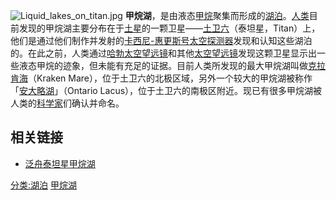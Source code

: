 [[File:Liquid_lakes_on_titan.jpg|thumb]]
'''甲烷湖'''，是由液态[[甲烷|甲烷]]聚集而形成的[[湖泊|湖泊]]。[[人类|人类]]目前发现的甲烷湖主要分布在于[[土星|土星]]的一颗卫星——[[土卫六|土卫六]]（泰坦星，Titan）上，他们是通过他们制作并发射的[[卡西尼-惠更斯号|卡西尼-惠更斯号]][[太空探测器|太空探测器]]发现和认知这些湖泊的。在此之前，人类通过[[哈勃太空望远镜|哈勃太空望远镜]]和其他[[太空望远镜|太空望远镜]]发现这颗卫星显示出一些液态甲烷的迹象，但未能有充足的证据。目前人类所发现的最大甲烷湖叫做[[克拉肯海|克拉肯海]]（Kraken Mare），位于土卫六的北极区域，另外一个较大的甲烷湖被称作「[[安大略湖_(土卫六)|安大略湖]]」（Ontario Lacus），位于土卫六的南极区附近。现已有很多甲烷湖被人类的[[科学家|科学家]]们确认并命名。

==相关链接==
*{{zh-cn}}[http://article.yeeyan.org/view/102975/59699 泛舟泰坦星甲烷湖] {{Wayback|url=http://article.yeeyan.org/view/102975/59699 |date=20160304201842 }}

[[分类:湖泊|分类:湖泊]]
[[分类:甲烷湖|甲烷湖]]